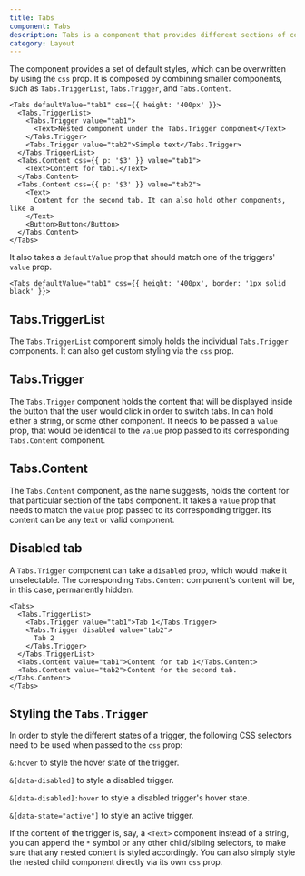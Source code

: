 ```yaml
---
title: Tabs
component: Tabs
description: Tabs is a component that provides different sections of content that are displayed one at a time.
category: Layout
---
```


The component provides a set of default styles, which can be overwritten by using the `css` prop. It is composed by combining smaller components, such as `Tabs.TriggerList`, `Tabs.Trigger`, and `Tabs.Content`.

```tsx preview
<Tabs defaultValue="tab1" css={{ height: '400px' }}>
  <Tabs.TriggerList>
    <Tabs.Trigger value="tab1">
      <Text>Nested component under the Tabs.Trigger component</Text>
    </Tabs.Trigger>
    <Tabs.Trigger value="tab2">Simple text</Tabs.Trigger>
  </Tabs.TriggerList>
  <Tabs.Content css={{ p: '$3' }} value="tab1">
    <Text>Content for tab1.</Text>
  </Tabs.Content>
  <Tabs.Content css={{ p: '$3' }} value="tab2">
    <Text>
      Content for the second tab. It can also hold other components, like a
    </Text>
    <Button>Button</Button>
  </Tabs.Content>
</Tabs>
```

It also takes a `defaultValue` prop that should match one of the triggers' `value` prop.

```tsx
<Tabs defaultValue="tab1" css={{ height: '400px', border: '1px solid black' }}>
```

## Tabs.TriggerList

The `Tabs.TriggerList` component simply holds the individual `Tabs.Trigger` components. It can also get custom styling via the `css` prop.

## Tabs.Trigger

The `Tabs.Trigger` component holds the content that will be displayed inside the button that the user would click in order to switch tabs. In can hold either a string, or some other component. It needs to be passed a `value` prop, that would be identical to the `value` prop passed to its corresponding `Tabs.Content` component.

## Tabs.Content

The `Tabs.Content` component, as the name suggests, holds the content for that particular section of the tabs component. It takes a `value` prop that needs to match the `value` prop passed to its corresponding trigger. Its content can be any text or valid component.

## Disabled tab

A `Tabs.Trigger` component can take a `disabled` prop, which would make it unselectable. The corresponding `Tabs.Content` component's content will be, in this case, permanently hidden.

```tsx preview
<Tabs>
  <Tabs.TriggerList>
    <Tabs.Trigger value="tab1">Tab 1</Tabs.Trigger>
    <Tabs.Trigger disabled value="tab2">
      Tab 2
    </Tabs.Trigger>
  </Tabs.TriggerList>
  <Tabs.Content value="tab1">Content for tab 1</Tabs.Content>
  <Tabs.Content value="tab2">Content for the second tab.</Tabs.Content>
</Tabs>
```

## Styling the `Tabs.Trigger`

In order to style the different states of a trigger, the following CSS selectors need to be used when passed to the `css` prop:

`&:hover` to style the hover state of the trigger.

`&[data-disabled]` to style a disabled trigger.

`&[data-disabled]:hover` to style a disabled trigger's hover state.

`&[data-state="active"]` to style an active trigger.

If the content of the trigger is, say, a `<Text>` component instead of a string, you can append the `*` symbol or any other child/sibling selectors, to make sure that any nested content is styled accordingly. You can also simply style the nested child component directly via its own `css` prop.
